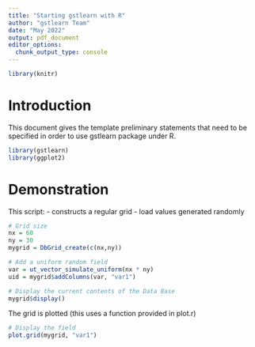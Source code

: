 ```yaml
---
title: "Starting gstlearn with R"
author: "gstlearn Team"
date: "May 2022"
output: pdf_document
editor_options: 
  chunk_output_type: console
---
```


```r
library(knitr)
```

# Introduction

This document gives the template preliminary statements that need to be
specified in order to use gstlearn package under R.

```r
library(gstlearn)
library(ggplot2)
```

# Demonstration

This script:
- constructs a regular grid
- load values generated randomly
    
```r
# Grid size
nx = 60
ny = 30
mygrid = DbGrid_create(c(nx,ny))

# Add a uniform random field
var = ut_vector_simulate_uniform(nx * ny)
uid = mygrid$addColumns(var, "var1")

# Display the current contents of the Data Base
mygrid$display()
```

The grid is plotted (this uses a function provided in plot.r)

```r
# Display the field
plot.grid(mygrid, "var1")
```
